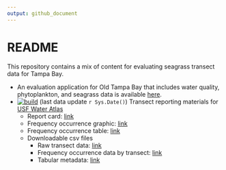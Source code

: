 ```yaml
---
output: github_document
---
```


# README

This repository contains a mix of content for evaluating seagrass transect data for Tampa Bay. 

* An evaluation application for Old Tampa Bay that includes water quality, phytoplankton, and seagrass data is available [here](http://shiny.tbep.org/seagrasstransect/otbseagrass.Rmd).
* [![build](https://github.com/tbep-tech/seagrasstransect/workflows/build/badge.svg)](https://github.com/tbep-tech/seagrasstransect/actions) (last data update `r Sys.Date()`) Transect reporting materials for [USF Water Atlas](https://dev.tampabay.wateratlas.usf.edu/mockups/tbep-seagrass/)
     * Report card: [link](https://raw.githubusercontent.com/tbep-tech/seagrasstransect/master/docs/reportcard.jpg)
     * Frequency occurrence graphic: [link](https://raw.githubusercontent.com/tbep-tech/seagrasstransect/master/docs/freqocc.jpg)
     * Frequency occurrence table: [link](https://tbep-tech.github.io/seagrasstransect/docs/freqocctab.html)
     * Downloadable csv files
         * Raw transect data: [link](https://github.com/tbep-tech/seagrasstransect/raw/master/docs/trantab.csv) 
         * Frequency occurrence data by transect: [link](https://github.com/tbep-tech/seagrasstransect/raw/master/docs/tranocctab.csv) 
         * Tabular metadata: [link](https://tbep-tech.github.io/seagrasstransect/docs/metadata.html)